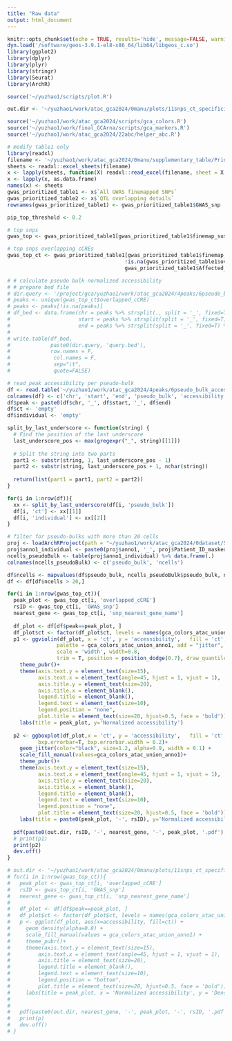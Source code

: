 ```yaml
---
title: "Raw data"
output: html_document
---
```


```r
knitr::opts_chunk$set(echo = TRUE, results='hide', message=FALSE, warning=FALSE, fig.height = 7, fig.width = 7)
dyn.load('/software/geos-3.9.1-el8-x86_64/lib64/libgeos_c.so')
library(ggplot2)
library(dplyr)
library(plyr)
library(stringr)
library(Seurat)
library(ArchR)

source('~/yuzhao1/scripts/plot.R')
```

```r
out.dir <- '~/yuzhao1/work/atac_gca2024/0manu/plots/11snps_ct_specificity/pesudo_bulk_box/'

source('~/yuzhao1/work/atac_gca2024/scripts/gca_colors.R')
source('~/yuzhao1/work/final_GCArna/scripts/gca_markers.R')
source('~/yuzhao1/work/atac_gca2024/22abc/helper_abc.R')
```

```r
# modify table1 only
library(readxl)
filename <- '~/yuzhao1/work/atac_gca2024/0manu/supplementary_table/Prioritization of GWAS finemapped SNPs.xlsx'
sheets <- readxl::excel_sheets(filename)
x <- lapply(sheets, function(X) readxl::read_excel(filename, sheet = X,  col_types = 'guess'))
x <- lapply(x, as.data.frame)
names(x) <- sheets
gwas_prioritized_table1 <- x$`All GWAS finemapped SNPs`
gwas_prioritized_table2 <- x$`QTL overlapping details`
rownames(gwas_prioritized_table1) <- gwas_prioritized_table1$GWAS_snp
```

```r
pip_top_threshold <- 0.2

# top snps
gwas_top <- gwas_prioritized_table1[gwas_prioritized_table1$finemap_susie_pip >= pip_top_threshold,] 

# top snps overlapping cCREs
gwas_top_ct <- gwas_prioritized_table1[gwas_prioritized_table1$finemap_susie_pip >= pip_top_threshold &
                                      !is.na(gwas_prioritized_table1$overlapped_cCRE_differentially_upRegulated_celltype) &
                                      gwas_prioritized_table1$Affected_by_HLA == 'No',] 
```

```r
# # calculate pseudo bulk normalized accessibility
# # prepare bed file
# dir.query <- '/project/gca/yuzhao1/work/atac_gca2024/4peaks/6pseudo_bulk_accessibility/'
# peaks <- unique(gwas_top_ct$overlapped_cCRE)
# peaks <- peaks[!is.na(peaks)]
# df_bed <- data.frame(chr = peaks %>% strsplit(., split = '_', fixed=T) %>% sapply(.,`[[`,1),
#                      start = peaks %>% strsplit(split = '_', fixed=T) %>% sapply(.,`[[`,2),
#                      end = peaks %>% strsplit(split = '_', fixed=T) %>% sapply(.,`[[`,3))
# 
# write.table(df_bed, 
#             paste0(dir.query, 'query.bed'), 
#             row.names = F,
#              col.names = F, 
#              sep="\t", 
#              quote=FALSE)
```

```r
# read peak accessibility per pseudo-bulk
df <- read.table('~/yuzhao1/work/atac_gca2024/4peaks/6pseudo_bulk_accessibility/results/all.bed', sep = '\t', header = F)
colnames(df) <- c('chr', 'start', 'end', 'pseudo_bulk', 'accessibility')
df$peak <- paste0(df$chr, '_', df$start, '_', df$end) 
df$ct <- 'empty'
df$individual <- 'empty'

split_by_last_underscore <- function(string) {
  # Find the position of the last underscore
  last_underscore_pos <- max(gregexpr("_", string)[[1]])
  
  # Split the string into two parts
  part1 <- substr(string, 1, last_underscore_pos - 1)
  part2 <- substr(string, last_underscore_pos + 1, nchar(string))
  
  return(list(part1 = part1, part2 = part2))
}

for(i in 1:nrow(df)){
  xx <- split_by_last_underscore(df[i, 'pseudo_bulk'])
  df[i, 'ct'] <- xx[[1]]
  df[i, 'individual'] <- xx[[2]]
}

```

```r
# filter for pseudo-bulks with more than 20 cells
proj <- loadArchRProject(path = "~/yuzhao1/work/atac_gca2024/0dataset/5kmin_6TSS_DoubletRatio2_filtered1/")
proj$anno1_individual <- paste0(proj$anno1, '_', proj$Patient_ID_masked)  # saved
ncells_pseudoBulk <- table(proj$anno1_individual) %>% data.frame(.)
colnames(ncells_pseudoBulk) <- c('pseudo_bulk', 'ncells')
```

```r
df$ncells <- mapvalues(df$pseudo_bulk, ncells_pseudoBulk$pseudo_bulk, ncells_pseudoBulk$ncells) %>% as.numeric()
df <- df[df$ncells > 20,]
```

```r
for(i in 1:nrow(gwas_top_ct)){
  peak_plot <- gwas_top_ct[i, 'overlapped_cCRE']
  rsID <- gwas_top_ct[i, 'GWAS_snp']
  nearest_gene <- gwas_top_ct[i, 'snp_nearest_gene_name']
  
  df_plot <- df[df$peak==peak_plot, ]
  df_plot$ct <- factor(df_plot$ct, levels = names(gca_colors_atac_union_anno1))
  p1 <- ggviolin(df_plot, x = 'ct', y = 'accessibility',   fill = 'ct', 
                palette = gca_colors_atac_union_anno1, add = "jitter", add.params = list(size=0.3),
                scale = 'width', width=0.8, 
                trim = T, position = position_dodge(0.7), draw_quantiles = 0.5)+
    theme_pubr()+
    theme(axis.text.y = element_text(size=15),
    	  axis.text.x = element_text(angle=45, hjust = 1, vjust = 1),
    	  axis.title.y = element_text(size=20),
    	  axis.title.x = element_blank(),
    	  legend.title = element_blank(),
    	  legend.text = element_text(size=10),
    	  legend.position = "none",
    	  plot.title = element_text(size=20, hjust=0.5, face = 'bold'))+
    labs(title = peak_plot, y='Normalized accessibility')
  
  p2 <- ggboxplot(df_plot,x = 'ct', y = 'accessibility',   fill = 'ct', outlier.shape = NA, 
          bxp.errorbar=T, bxp.errorbar.width = 0.2)+ 
    geom_jitter(color="black", size=1.2, alpha=0.9, width = 0.1) +
    scale_fill_manual(values=gca_colors_atac_union_anno1)+
    theme_pubr()+
    theme(axis.text.y = element_text(size=15),
    	  axis.text.x = element_text(angle=45, hjust = 1, vjust = 1),
    	  axis.title.y = element_text(size=20),
    	  axis.title.x = element_blank(),
    	  legend.title = element_blank(),
    	  legend.text = element_text(size=10),
    	  legend.position = "none",
    	  plot.title = element_text(size=20, hjust=0.5, face = 'bold'))+
    labs(title = paste0(peak_plot, '-', rsID), y='Normalized accessibility')
  
  pdf(paste0(out.dir, rsID, '-', nearest_gene, '-', peak_plot, '.pdf'), height = 6, width = 20)
  # print(p1)
  print(p2)
  dev.off()
}

```

```r
# out.dir <- '~/yuzhao1/work/atac_gca2024/0manu/plots/11snps_ct_specificity/pesudo_bulk_density/'
# for(i in 1:nrow(gwas_top_ct)){
#   peak_plot <- gwas_top_ct[i, 'overlapped_cCRE']
#   rsID <- gwas_top_ct[i, 'GWAS_snp']
#   nearest_gene <- gwas_top_ct[i, 'snp_nearest_gene_name']
#   
#   df_plot <- df[df$peak==peak_plot, ]
#   df_plot$ct <- factor(df_plot$ct, levels = names(gca_colors_atac_union_anno1))
#   p <- ggplot(df_plot, aes(x=accessibility, fill=ct)) + 
#     geom_density(alpha=0.8) + 
#     scale_fill_manual(values = gca_colors_atac_union_anno1) +
#     theme_pubr()+
#     theme(axis.text.y = element_text(size=15),
#     	  axis.text.x = element_text(angle=45, hjust = 1, vjust = 1),
#     	  axis.title = element_text(size=20),
#     	  legend.title = element_blank(),
#     	  legend.text = element_text(size=10),
#     	  legend.position = "bottom",
#     	  plot.title = element_text(size=20, hjust=0.5, face = 'bold'))+
#     labs(title = peak_plot, x = 'Normalized accessibility', y = 'Density')
# 
#   
#   pdf(paste0(out.dir, nearest_gene, '-', peak_plot, '-', rsID, '.pdf'), height = 8, width = 7)
#   print(p)
#   dev.off()
# }
```
















































